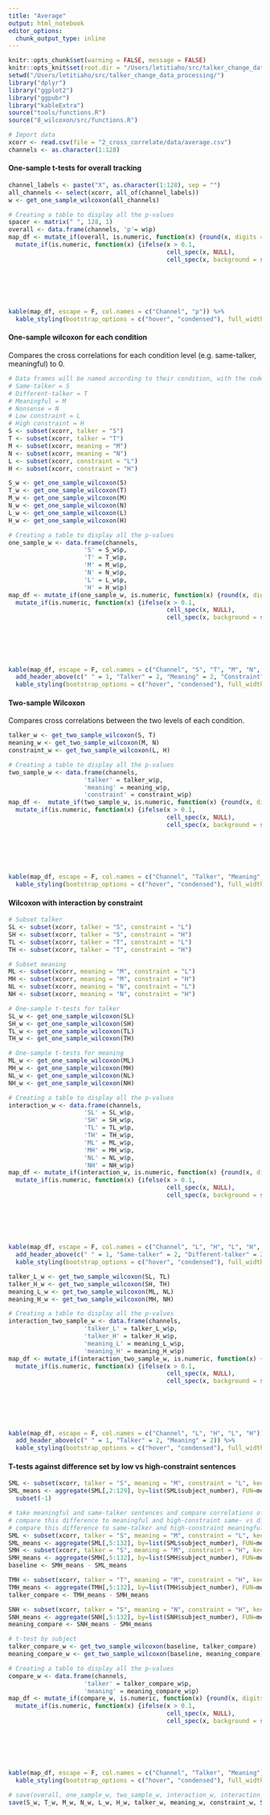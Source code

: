 ```yaml
---
title: "Average"
output: html_notebook
editor_options: 
  chunk_output_type: inline
---
```


```r
knitr::opts_chunk$set(warning = FALSE, message = FALSE) 
knitr::opts_knit$set(root.dir = "/Users/letitiaho/src/talker_change_data_processing/")
setwd("/Users/letitiaho/src/talker_change_data_processing/")
library("dplyr")
library("ggplot2")
library("ggpubr")
library("kableExtra")
source("tools/functions.R")
source("8_wilcoxon/src/functions.R")
```

```r
# Import data
xcorr <- read.csv(file = "2_cross_correlate/data/average.csv")
channels <- as.character(1:128)
```

#### One-sample t-tests for overall tracking

```r
channel_labels <- paste("X", as.character(1:128), sep = "")
all_channels <- select(xcorr, all_of(channel_labels))
w <- get_one_sample_wilcoxon(all_channels)

# Creating a table to display all the p-values
spacer <- matrix(" ", 128, 1)
overall <- data.frame(channels, 'p'= w$p)
map_df <- mutate_if(overall, is.numeric, function(x) {round(x, digits = 3)}) %>%
  mutate_if(is.numeric, function(x) {ifelse(x > 0.1,
                                            cell_spec(x, NULL),
                                            cell_spec(x, background = spec_color(x,
                                                                                 direction = 1,
                                                                                 begin = 0.65,
                                                                                 end = 1,
                                                                                 option = "B",
                                                                                 scale_from = c(0,0.1))))})

kable(map_df, escape = F, col.names = c("Channel", "p")) %>%
  kable_styling(bootstrap_options = c("hover", "condensed"), full_width = F)
```



#### One-sample wilcoxon for each condition

Compares the cross correlations for each condition level (e.g. same-talker, meaningful) to 0.

```r
# Data frames will be named according to their condition, with the code for talker, then meaning, then constraint listed in that order
# Same-talker = S
# Different-talker = T
# Meaningful = M
# Nonsense = N
# Low constraint = L
# High constraint = H
S <- subset(xcorr, talker = "S")
T <- subset(xcorr, talker = "T")
M <- subset(xcorr, meaning = "M")
N <- subset(xcorr, meaning = "N")
L <- subset(xcorr, constraint = "L")
H <- subset(xcorr, constraint = "H")
```

```r
S_w <- get_one_sample_wilcoxon(S)
T_w <- get_one_sample_wilcoxon(T)
M_w <- get_one_sample_wilcoxon(M)
N_w <- get_one_sample_wilcoxon(N)
L_w <- get_one_sample_wilcoxon(L)
H_w <- get_one_sample_wilcoxon(H)
```

```r
# Creating a table to display all the p-values
one_sample_w <- data.frame(channels, 
                     'S' = S_w$p,
                     'T' = T_w$p, 
                     'M' = M_w$p,
                     'N' = N_w$p, 
                     'L' = L_w$p,
                     'H' = H_w$p)
map_df <- mutate_if(one_sample_w, is.numeric, function(x) {round(x, digits = 3)}) %>%
  mutate_if(is.numeric, function(x) {ifelse(x > 0.1, 
                                            cell_spec(x, NULL),
                                            cell_spec(x, background = spec_color(x, 
                                                                                 direction = 1, 
                                                                                 begin = 0.65, 
                                                                                 end = 1, 
                                                                                 option = "B", 
                                                                                 scale_from = c(0,0.1))))})

kable(map_df, escape = F, col.names = c("Channel", "S", "T", "M", "N", "S", "G")) %>%
  add_header_above(c(" " = 1, "Talker" = 2, "Meaning" = 2, "Constraint" = 2)) %>%
  kable_styling(bootstrap_options = c("hover", "condensed"), full_width = F)
```

#### Two-sample Wilcoxon

Compares cross correlations between the two levels of each condition. 

```r
talker_w <- get_two_sample_wilcoxon(S, T)
meaning_w <- get_two_sample_wilcoxon(M, N)
constraint_w <- get_two_sample_wilcoxon(L, H)
```

```r
# Creating a table to display all the p-values
two_sample_w <- data.frame(channels, 
                     'talker' = talker_w$p,
                     'meaning' = meaning_w$p,
                     'constraint' = constraint_w$p)
map_df <-  mutate_if(two_sample_w, is.numeric, function(x) {round(x, digits = 3)}) %>%
  mutate_if(is.numeric, function(x) {ifelse(x > 0.1, 
                                            cell_spec(x, NULL),
                                            cell_spec(x, background = spec_color(x, 
                                                                                 direction = 1, 
                                                                                 begin = 0.65, 
                                                                                 end = 1, 
                                                                                 option = "B", 
                                                                                 scale_from = c(0,0.1))))})

kable(map_df, escape = F, col.names = c("Channel", "Talker", "Meaning", "Constraint")) %>%
  kable_styling(bootstrap_options = c("hover", "condensed"), full_width = F)
```

#### Wilcoxon with interaction by constraint

```r
# Subset talker
SL <- subset(xcorr, talker = "S", constraint = "L")
SH <- subset(xcorr, talker = "S", constraint = "H")
TL <- subset(xcorr, talker = "T", constraint = "L")
TH <- subset(xcorr, talker = "T", constraint = "H")

# Subset meaning
ML <- subset(xcorr, meaning = "M", constraint = "L")
MH <- subset(xcorr, meaning = "M", constraint = "H")
NL <- subset(xcorr, meaning = "N", constraint = "L")
NH <- subset(xcorr, meaning = "N", constraint = "H")
```

```r
# One-sample t-tests for talker
SL_w <- get_one_sample_wilcoxon(SL)
SH_w <- get_one_sample_wilcoxon(SH)
TL_w <- get_one_sample_wilcoxon(TL)
TH_w <- get_one_sample_wilcoxon(TH)

# One-sample t-tests for meaning
ML_w <- get_one_sample_wilcoxon(ML)
MH_w <- get_one_sample_wilcoxon(MH)
NL_w <- get_one_sample_wilcoxon(NL)
NH_w <- get_one_sample_wilcoxon(NH)
```

```r
# Creating a table to display all the p-values
interaction_w <- data.frame(channels, 
                     'SL' = SL_w$p,
                     'SH' = SH_w$p,
                     'TL' = TL_w$p,
                     'TH' = TH_w$p, 
                     'ML' = ML_w$p,
                     'MH' = MH_w$p,
                     'NL' = NL_w$p,
                     'NH' = NH_w$p)
map_df <- mutate_if(interaction_w, is.numeric, function(x) {round(x, digits = 3)}) %>%
  mutate_if(is.numeric, function(x) {ifelse(x > 0.1, 
                                            cell_spec(x, NULL),
                                            cell_spec(x, background = spec_color(x, 
                                                                                 direction = 1, 
                                                                                 begin = 0.65, 
                                                                                 end = 1, 
                                                                                 option = "B", 
                                                                                 scale_from = c(0,0.1))))})

kable(map_df, escape = F, col.names = c("Channel", "L", "H", "L", "H", "L", "H", "L", "H")) %>%
  add_header_above(c(" " = 1, "Same-talker" = 2, "Different-talker" = 2, "Meaningful" = 2, "Nonsense" = 2)) %>%
  kable_styling(bootstrap_options = c("hover", "condensed"), full_width = F)
```

```r
talker_L_w <- get_two_sample_wilcoxon(SL, TL)
talker_H_w <- get_two_sample_wilcoxon(SH, TH)
meaning_L_w <- get_two_sample_wilcoxon(ML, NL)
meaning_H_w <- get_two_sample_wilcoxon(MH, NH)
```

```r
# Creating a table to display all the p-values
interaction_two_sample_w <- data.frame(channels, 
                     'talker_L' = talker_L_w$p,
                     'talker_H' = talker_H_w$p,
                     'meaning_L' = meaning_L_w$p,
                     'meaning_H' = meaning_H_w$p)
map_df <- mutate_if(interaction_two_sample_w, is.numeric, function(x) {round(x, digits = 3)}) %>%
  mutate_if(is.numeric, function(x) {ifelse(x > 0.1, 
                                            cell_spec(x, NULL),
                                            cell_spec(x, background = spec_color(x, 
                                                                                 direction = 1, 
                                                                                 begin = 0.65, 
                                                                                 end = 1, 
                                                                                 option = "B", 
                                                                                 scale_from = c(0,0.1))))})

kable(map_df, escape = F, col.names = c("Channel", "L", "H", "L", "H")) %>%
  add_header_above(c(" " = 1, "Talker" = 2, "Meaning" = 2)) %>%
  kable_styling(bootstrap_options = c("hover", "condensed"), full_width = F)
```

#### T-tests against difference set by low vs high-constraint sentences

```r
SML <- subset(xcorr, talker = "S", meaning = "M", constraint = "L", keep_subject_numbers = T)
SML_means <- aggregate(SML[,2:129], by=list(SML$subject_number), FUN=mean) %>%
  subset(-1)
```

```r
# take meaningful and same-talker sentences and compare correlations of low- vs high-constraint sentences
# compare this difference to meaningful and high-constraint same- vs different-talker sentences
# compare this difference to same-talker and high-constraint meaningful vs nonsense sentences
SML <- subset(xcorr, talker = "S", meaning = "M", constraint = "L", keepLabels = TRUE)
SML_means <- aggregate(SML[,5:132], by=list(SML$subject_number), FUN=mean) %>% select(-"Group.1")
SMH <- subset(xcorr, talker = "S", meaning = "M", constraint = "H", keepLabels = TRUE) 
SMH_means <- aggregate(SMH[,5:132], by=list(SMH$subject_number), FUN=mean) %>% select(-"Group.1")
baseline <- SMH_means - SML_means

TMH <- subset(xcorr, talker = "T", meaning = "M", constraint = "H", keepLabels = TRUE)
TMH_means <- aggregate(TMH[,5:132], by=list(TMH$subject_number), FUN=mean) %>% select(-"Group.1")
talker_compare <- TMH_means - SMH_means

SNH <- subset(xcorr, talker = "S", meaning = "N", constraint = "H", keepLabels = TRUE)
SNH_means <- aggregate(SNH[,5:132], by=list(SNH$subject_number), FUN=mean) %>% select(-"Group.1")
meaning_compare <- SNH_means - SMH_means
```

```r
# t-test by subject
talker_compare_w <- get_two_sample_wilcoxon(baseline, talker_compare)
meaning_compare_w <- get_two_sample_wilcoxon(baseline, meaning_compare)
```

```r
# Creating a table to display all the p-values
compare_w <- data.frame(channels, 
                     'talker' = talker_compare_w$p,
                     'meaning' = meaning_compare_w$p)
map_df <- mutate_if(compare_w, is.numeric, function(x) {round(x, digits = 3)}) %>%
  mutate_if(is.numeric, function(x) {ifelse(x > 0.1, 
                                            cell_spec(x, NULL),
                                            cell_spec(x, background = spec_color(x, 
                                                                                 direction = 1, 
                                                                                 begin = 0.65, 
                                                                                 end = 1, 
                                                                                 option = "B", 
                                                                                 scale_from = c(0,0.1))))})

kable(map_df, escape = F, col.names = c("Channel", "Talker", "Meaning")) %>%
  kable_styling(bootstrap_options = c("hover", "condensed"), full_width = F)
```

```r
# save(overall, one_sample_w, two_sample_w, interaction_w, interaction_two_sample_w, compare_w, file = "8_tests/data/wilcoxon_results.RData")
save(S_w, T_w, M_w, N_w, L_w, H_w, talker_w, meaning_w, constraint_w, SH_w, SL_w, TH_w, TL_w, file = "8_wilcoxon/data/full_wilcoxon_results.RData")
```

